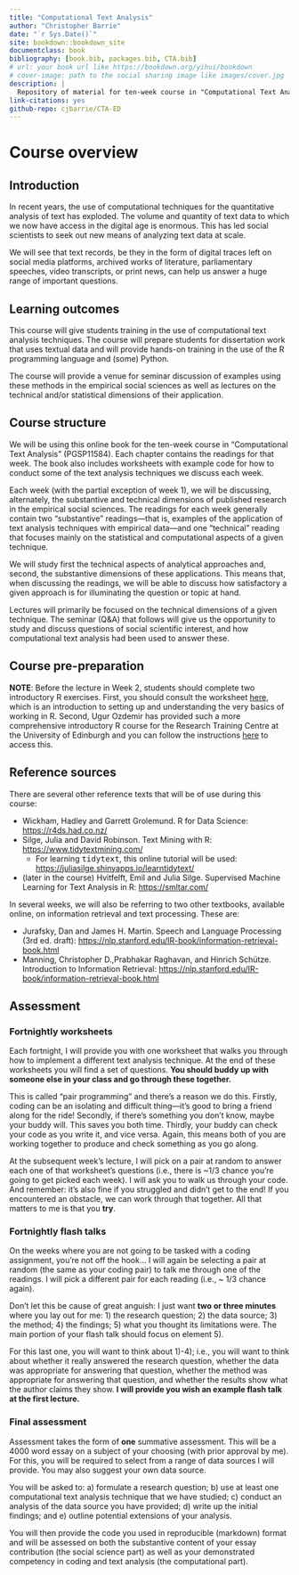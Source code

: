 ```yaml
--- 
title: "Computational Text Analysis"
author: "Christopher Barrie"
date: "`r Sys.Date()`"
site: bookdown::bookdown_site
documentclass: book
bibliography: [book.bib, packages.bib, CTA.bib]
# url: your book url like https://bookdown.org/yihui/bookdown
# cover-image: path to the social sharing image like images/cover.jpg
description: |
  Repository of material for ten-week course in "Computational Text Analysis" (PGSP11584)
link-citations: yes
github-repo: cjbarrie/CTA-ED
---
```


# Course overview {.unnumbered}

## Introduction {.unnumbered}

In recent years, the use of computational techniques for the quantitative analysis of text has exploded. The volume and quantity of text data to which we now have access in the digital age is enormous. This has led social scientists to seek out new means of analyzing text data at scale. 

We will see that text records, be they in the form of digital traces left on social media platforms, archived works of literature, parliamentary speeches, video transcripts, or print news, can help us answer a huge range of important questions.

## Learning outcomes {.unnumbered}

This course will give students training in the use of computational text analysis techniques. The course will prepare students for dissertation work that uses textual data and will provide hands-on training in the use of the R programming language and (some) Python. 

The course will provide a venue for seminar discussion of examples using these methods in the empirical social sciences as well as lectures on the technical and/or statistical dimensions of their application.

## Course structure {.unnumbered}

We will be using this online book for the ten-week course in "Computational Text Analysis" (PGSP11584). Each chapter contains the readings for that week. The book also includes worksheets with example code for how to conduct some of the text analysis techniques we discuss each week. 

Each week (with the partial exception of week 1), we will be discussing, alternately, the substantive and technical dimensions of published research in the empirical social sciences. The readings for each week generally contain two "substantive" readings---that is, examples of the application of text analysis techniques with empirical data---and one "technical" reading that focuses mainly on the statistical and computational aspects of a given technique. 

We will study first the technical aspects of analytical approaches and, second, the substantive dimensions of these applications. This means that, when discussing the readings, we will be able to discuss how satisfactory a given approach is for illuminating the question or topic at hand. 

Lectures will primarily be focused on the technical dimensions of a given technique. The seminar (Q&A) that follows will give us the opportunity to study and discuss questions of social scientific interest, and how computational text analysis had been used to answer these.

## Course pre-preparation

**NOTE**: Before the lecture in Week 2, students should complete two introductory R exercises. First, you should consult the worksheet [here](https://cjbarrie.github.io/CTA-ED/introduction-to-r.html), which is an introduction to setting up and understanding the very basics of working in R. Second, Ugur Ozdemir has provided such a more comprehensive introductory R course for the Research Training Centre at the University of Edinburgh and you can follow the instructions [here](https://research-training-centre.sps.ed.ac.uk/micro-methods/) to access this.

## Reference sources

There are several other reference texts that will be of use during this course:

- Wickham, Hadley and Garrett Grolemund. R for Data Science: [https://r4ds.had.co.nz/](https://r4ds.had.co.nz/)
- Silge, Julia and David Robinson. Text Mining with R: [https://www.tidytextmining.com/](https://www.tidytextmining.com/)
  - For learning <tt>tidytext</tt>, this online tutorial will be used: [https://juliasilge.shinyapps.io/learntidytext/](https://juliasilge.shinyapps.io/learntidytext/)
- (later in the course) Hvitfelft, Emil and Julia Silge. Supervised Machine Learning for Text Analysis in R: [https://smltar.com/](https://smltar.com/)

In several weeks, we will also be referring to two other textbooks, available online, on information retrieval and text processing. These are:

- Jurafsky, Dan and James H. Martin. Speech and Language Processing (3rd ed. draft): [https://nlp.stanford.edu/IR-book/information-retrieval-book.html](https://nlp.stanford.edu/IR-book/information-retrieval-book.html)
- Manning, Christopher D.,Prabhakar Raghavan, and Hinrich Schütze. Introduction to Information Retrieval: [https://nlp.stanford.edu/IR-book/information-retrieval-book.html](https://nlp.stanford.edu/IR-book/information-retrieval-book.html)

## Assessment {.unnumbered}

### Fortnightly worksheets {.unnumbered}

Each fortnight, I will provide you with one worksheet that walks you through how to implement a different text analysis technique. At the end of these worksheets you will find a set of questions. **You should buddy up with someone else in your class and go through these together.**

This is called "pair programming" and there's a reason we do this. Firstly, coding can be an isolating and difficult thing---it's good to bring a friend along for the ride! Secondly, if there's something you don't know, maybe your buddy will. This saves you both time. Thirdly, your buddy can check your code as you write it, and vice versa. Again, this means both of you are working together to produce and check something as you go along.

At the subsequent week's lecture, I will pick on a pair at random to answer each one of that worksheet's questions (i.e., there is ~1/3 chance you're going to get picked each week). I will ask you to walk us through your code. And remember: it's also fine if you struggled and didn't get to the end! If you encountered an obstacle, we can work through that together. All that matters to me is that you **try**.

### Fortnightly flash talks {.unnumbered}

On the weeks where you are not going to be tasked with a coding assignment, you're not off the hook... I will again be selecting a pair at random (the same as your coding pair) to talk me through one of the readings. I will pick a different pair for each reading (i.e., ~ 1/3 chance again). 

Don't let this be cause of great anguish: I just want **two or three minutes** where you lay out for me: 1) the research question; 2) the data source; 3) the method; 4) the findings; 5) what you thought its limitations were. The main portion of your flash talk should focus on element 5).

For this last one, you will want to think about 1)-4); i.e., you will want to think about whether it really answered the research question, whether the data was appropriate for answering that question, whether the method was appropriate for answering that question, and whether the results show what the author claims they show. **I will provide you wish an example flash talk at the first lecture.**

### Final assessment {.unnumbered}

Assessment takes the form of **one** summative assessment. This will be a 4000 word essay on a subject of your choosing (with prior approval by me). For this, you will be required to select from a range of data sources I will provide. You may also suggest your own data source. 

You will be asked to: a) formulate a research question; b) use at least one computational text analysis technique that we have studied; c) conduct an analysis of the data source you have provided; d) write up the initial findings; and e) outline potential extensions of your analysis.

You will then provide the code you used in reproducible (markdown) format and will be assessed on both the substantive content of your essay contribution (the social science part) as well as your demonstrated competency in coding and text analysis (the computational part).
